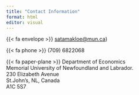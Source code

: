 ```yaml
---
title: "Contact Information"
format: html
editor: visual
---
```


{{< fa envelope >}} [satamakloe\@mun.ca](mailto:satamakloe@mun.ca))

{{< fa phone >}} (709) 6822068

{{< fa paper-plane >}} Department of Economics\
Memorial University of Newfoundland and Labrador.\
230 Elizabeth Avenue\
St.John’s, NL, Canada\
A1C 5S7
